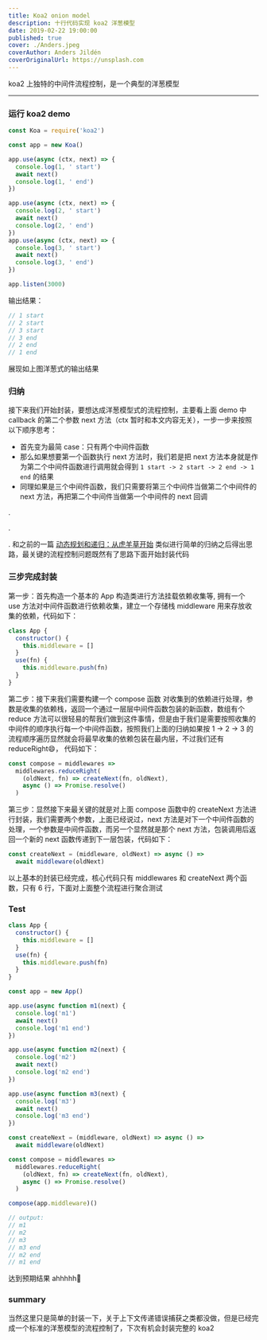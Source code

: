 ---
title: Koa2 onion model
description: 十行代码实现 koa2 洋葱模型
date: 2019-02-22 19:00:00
published: true
cover: ./Anders.jpeg
coverAuthor: Anders Jildén
coverOriginalUrl: https://unsplash.com
---

koa2 上独特的中间件流程控制，是一个典型的洋葱模型

---

### 运行 koa2 demo

```js
const Koa = require('koa2')

const app = new Koa()

app.use(async (ctx, next) => {
  console.log(1, ' start')
  await next()
  console.log(1, ' end')
})

app.use(async (ctx, next) => {
  console.log(2, ' start')
  await next()
  console.log(2, ' end')
})
app.use(async (ctx, next) => {
  console.log(3, ' start')
  await next()
  console.log(3, ' end')
})

app.listen(3000)
```

输出结果：

```js
// 1 start
// 2 start
// 3 start
// 3 end
// 2 end
// 1 end
```

展现如上图洋葱式的输出结果

### 归纳

接下来我们开始封装，要想达成洋葱模型式的流程控制，主要看上面 demo 中 callback 的第二个参数 next 方法（ctx 暂时和本文内容无关），一步一步来按照以下顺序思考：

- 首先变为最简 case：只有两个中间件函数
- 那么如果想要第一个函数执行 next 方法时，我们若是把 next 方法本身就是作为第二个中间件函数进行调用就会得到 `1 start -> 2 start -> 2 end -> 1 end` 的结果
- 同理如果是三个中间件函数，我们只需要将第三个中间件当做第二个中间件的 next 方法，再把第二个中间件当做第一个中间件的 next 回调

.

.

.
和之前的一篇 [动态规划和递归：从虎羊草开始](https://justwink.cn/post/2019-02-21-DynamicProgrammingAndRecursion) 类似进行简单的归纳之后得出思路，最关键的流程控制问题既然有了思路下面开始封装代码

### 三步完成封装

第一步：首先构造一个基本的 App 构造类进行方法挂载依赖收集等, 拥有一个 use 方法对中间件函数进行依赖收集，建立一个存储栈 middleware 用来存放收集的依赖，代码如下：

```js
class App {
  constructor() {
    this.middleware = []
  }
  use(fn) {
    this.middleware.push(fn)
  }
}
```

第二步：接下来我们需要构建一个 compose 函数 对收集到的依赖进行处理，参数是收集的依赖栈，返回一个通过一层层中间件函数包装的新函数，数组有个 reduce 方法可以很轻易的帮我们做到这件事情，但是由于我们是需要按照收集的中间件的顺序执行每一个中间件函数，按照我们上面的归纳如果按 1 -> 2 -> 3 的流程顺序遍历显然就会将最早收集的依赖包装在最内层，不过我们还有 reduceRight😄， 代码如下：

```js
const compose = middlewares =>
  middlewares.reduceRight(
    (oldNext, fn) => createNext(fn, oldNext),
    async () => Promise.resolve()
  )
```

第三步：显然接下来最关键的就是对上面 compose 函数中的 createNext 方法进行封装，我们需要两个参数，上面已经说过，next 方法是对下一个中间件函数的处理，一个参数是中间件函数，而另一个显然就是那个 next 方法，包装调用后返回一个新的 next 函数传递到下一层包装，代码如下：

```js
const createNext = (middleware, oldNext) => async () =>
  await middleware(oldNext)
```

以上基本的封装已经完成，核心代码只有 middlewares 和 createNext 两个函数，只有 6 行，下面对上面整个流程进行聚合测试

### Test

```js
class App {
  constructor() {
    this.middleware = []
  }
  use(fn) {
    this.middleware.push(fn)
  }
}

const app = new App()

app.use(async function m1(next) {
  console.log('m1')
  await next()
  console.log('m1 end')
})

app.use(async function m2(next) {
  console.log('m2')
  await next()
  console.log('m2 end')
})

app.use(async function m3(next) {
  console.log('m3')
  await next()
  console.log('m3 end')
})

const createNext = (middleware, oldNext) => async () =>
  await middleware(oldNext)

const compose = middlewares =>
  middlewares.reduceRight(
    (oldNext, fn) => createNext(fn, oldNext),
    async () => Promise.resolve()
  )

compose(app.middleware)()

// output:
// m1
// m2
// m3
// m3 end
// m2 end
// m1 end
```

达到预期结果 ahhhhh💐

### summary

当然这里只是简单的封装一下，关于上下文传递错误捕获之类都没做，但是已经完成一个标准的洋葱模型的流程控制了，下次有机会封装完整的 koa2
